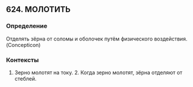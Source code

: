 ## 624. МОЛОТИТЬ
### Определение
Отделять зёрна от соломы и оболочек путём физического воздействия. (Concepticon)

### Контексты
1. Зерно молотят на току. 2. Когда зерно молотят, зёрна отделяют от стеблей.

